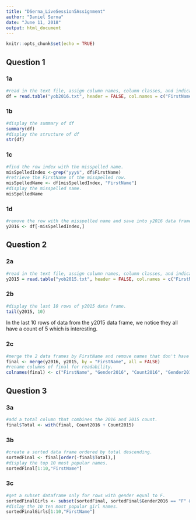 ```yaml
---
title: "DSerna_LiveSession5Assignment"
author: "Daniel Serna"
date: "June 11, 2018"
output: html_document
---
```


```r
knitr::opts_chunk$set(echo = TRUE)
```

## Question 1

### 1a

```r
#read in the text file, assign column names, column classes, and indicate separator character.
df = read.table("yob2016.txt", header = FALSE, col.names = c("FirstName", "Gender", "Count"), sep = ";", colClasses = c("character", "character", "integer"))
```

### 1b
```r
#display the summary of df
summary(df)
#display the structure of df
str(df)
```

### 1c
```r
#find the row index with the misspelled name.
misSpelledIndex <-grep("yyy$", df$FirstName)
#retrieve the FirstName of the misspelled row.
misSpelledName <- df[misSpelledIndex, "FirstName"]
#display the misspelled name.
misSpelledName
```

### 1d
```r
#remove the row with the misspelled name and save into y2016 data frame.
y2016 <- df[-misSpelledIndex,]
```

## Question 2

### 2a
```r
#read in the text file, assign column names, column classes, and indicate separator character.
y2015 = read.table("yob2015.txt", header = FALSE, col.names = c("FirstName", "Gender", "Count"), sep = ",", colClasses = c("character", "character", "integer"))
```

### 2b
```r
#display the last 10 rows of y2015 data frame.
tail(y2015, 10)
```
In the last 10 rows of data from the y2015 data frame, we notice they all have a count of 5 which is interesting.

### 2c
```r
#merge the 2 data frames by FirstName and remove names that don't have data for both years.
final <- merge(y2016, y2015, by = "FirstName", all = FALSE)
#rename columns of final for readability.
colnames(final) <- c("FirstName", "Gender2016", "Count2016", "Gender2015", "Count2015")
```

## Question 3

### 3a
```r
#add a total column that combines the 2016 and 2015 count.
final$Total <- with(final, Count2016 + Count2015)
```

### 3b
```r
#create a sorted data frame ordered by total descending.
sortedFinal <- final[order(-final$Total),]
#display the top 10 most popular names.
sortedFinal[1:10,"FirstName"]
```

### 3c
```r
#get a subset dataframe only for rows with gender equal to F.
sortedFinalGirls <- subset(sortedFinal, sortedFinal$Gender2016 == "F" & sortedFinal$Gender2015 == "F")
#dislay the 10 ten most popular girl names.
sortedFinalGirls[1:10,"FirstName"]
```